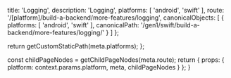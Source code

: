 
  title: 'Logging',
  description: 'Logging',
  platforms: [
    'android',
    'swift'
  ],
  route: '/[platform]/build-a-backend/more-features/logging',
  canonicalObjects: [
    {
      platforms: [
        'android',
        'swift'
      ],
      canonicalPath: '/gen1/swift/build-a-backend/more-features/logging/'
    }
  ]
};

  return getCustomStaticPath(meta.platforms);
};

  const childPageNodes = getChildPageNodes(meta.route);
  return {
    props: {
      platform: context.params.platform,
      meta,
      childPageNodes
    }
  };
}

<Overview childPageNodes={props.childPageNodes} />
